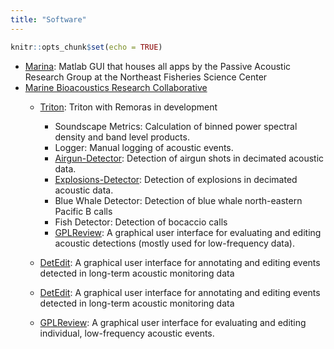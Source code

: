 ```yaml
---
title: "Software"
---
```


```r
knitr::opts_chunk$set(echo = TRUE)
```

* [Marina](https://github.com/NEFSC/READ-PSB-Marina): Matlab GUI that houses all apps by the Passive Acoustic Research Group at the Northeast Fisheries Science Center
* [Marine Bioacoustics Research Collaborative](https://github.com/MarineBioAcousticsRC)
  * [Triton](https://github.com/MarineBioAcousticsRC/Triton): Triton with Remoras in development
    - Soundscape Metrics: Calculation of binned power spectral density and band level products.
    - Logger: Manual logging of acoustic events.
    - [Airgun-Detector](https://github.com/MarineBioAcousticsRC/Airgun-Detector): Detection of airgun shots in decimated acoustic data.
    - [Explosions-Detector](https://github.com/MarineBioAcousticsRC/Explosions-Detector): Detection of explosions in decimated acoustic data.
    - Blue Whale Detector: Detection of blue whale north-eastern Pacific B calls
    - Fish Detector: Detection of bocaccio calls
    - [GPLReview](https://github.com/MarineBioAcousticsRC/GPLReview): A graphical user interface for evaluating and editing acoustic detections (mostly used for low-frequency data).
  * [DetEdit](https://github.com/MarineBioAcousticsRC/DetEdit): A graphical user interface for annotating and editing events detected in long-term acoustic monitoring data


  * [DetEdit](https://github.com/MarineBioAcousticsRC/DetEdit): A graphical user interface for annotating and editing events detected in long-term acoustic monitoring data
  * [GPLReview](https://github.com/MarineBioAcousticsRC/GPLReview): A graphical user interface for evaluating and editing individual, low-frequency acoustic events.

